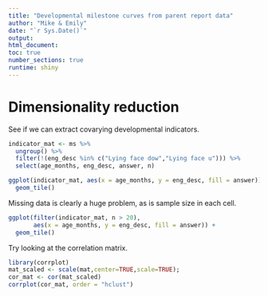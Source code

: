 ```yaml
---
title: "Developmental milestone curves from parent report data"
author: "Mike & Emily"
date: "`r Sys.Date()`"
output: 
html_document:
toc: true
number_sections: true
runtime: shiny
---
```


# Dimensionality reduction

See if we can extract covarying developmental indicators. 

```r
indicator_mat <- ms %>%
  ungroup() %>%
  filter(!(eng_desc %in% c("Lying face dow","Lying face u"))) %>%
  select(age_months, eng_desc, answer, n) 

ggplot(indicator_mat, aes(x = age_months, y = eng_desc, fill = answer)) + 
  geom_tile()
```

Missing data is clearly a huge problem, as is sample size in each cell. 

```r
ggplot(filter(indicator_mat, n > 20), 
       aes(x = age_months, y = eng_desc, fill = answer)) + 
  geom_tile()
```

Try looking at the correlation matrix.

```r
library(corrplot)
mat_scaled <- scale(mat,center=TRUE,scale=TRUE);
cor_mat <- cor(mat_scaled)
corrplot(cor_mat, order = "hclust")
```